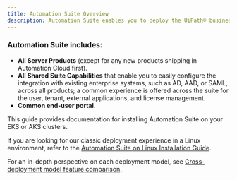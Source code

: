```yaml
---
title: Automation Suite Overview
description: Automation Suite enables you to deploy the UiPath® business automation platform in your environment of your choice. Depending on your needs, you can deploy the platform on Linux servers (bare-metal or virtual machines) in your data center or public cloud (Azure, AWS, or GCP), or on your Kubernetes clusters in Amazon Web Services (Elastic Kubernetes Service) or Microsoft Azure (Azure Kubernetes Service).
---
```



### Automation Suite includes:

- **All Server Products** (except for any new products shipping in Automation Cloud first).
- **All Shared Suite Capabilities** that enable you to easily configure the integration with existing enterprise systems, such as AD, AAD, or SAML, across all products; a common experience is offered across the suite for the user, tenant, external applications, and license management.
- **Common end-user portal**.

This guide provides documentation for installing Automation Suite on your EKS or AKS clusters.

If you are looking for our classic deployment experience in a Linux environment, refer to the [Automation Suite on Linux Installation Guide](https://docs.uipath.com/automation-suite/automation-suite/2023.10/installation-guide/automation-suite-overview).

For an in-depth perspective on each deployment model, see [Cross-deployment model feature comparison](https://docs.uipath.com/automation-suite/automation-suite/2023.10/installation-guide-eks-aks/automation-suite-overview#cross-deployment-model-feature-comparison).